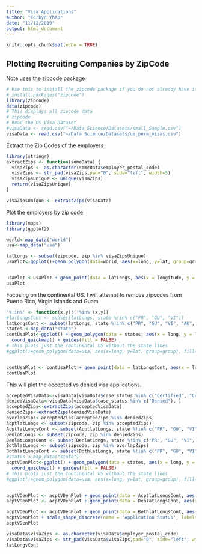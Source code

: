 ```yaml
---
title: "Visa Applications"
author: "Corbyn Yhap"
date: "11/12/2019"
output: html_document
---
```


```r
knitr::opts_chunk$set(echo = TRUE)
```

## Plotting Recruiting Companies by ZipCode
Note uses the zipcode package
```r
# Use this to install the zipcode package if you do not already have it.
# install.packages("zipcode")
library(zipcode)
data(zipcode)
# This displays all zipcode data
# zipcode
# Read the US Visa Dataset
#visaData <- read.csv("~/Data Science/Datasets/small_Sample.csv")
visaData <- read.csv("~/Data Science/Datasets/us_perm_visas.csv")

```

Extract the Zip Codes of the employers
```r
library(stringr)
extractZips <- function(someData) {
  visaZips <- as.character(someData$employer_postal_code)
  visaZips <- str_pad(visaZips,pad="0", side="left", width=5)
  visaZipsUnique <- unique(visaZips)
  return(visaZipsUnique)
}

visaZipsUnique <- extractZips(visaData)
```

Plot the employers by zip code
```r
library(maps)
library(ggplot2)

world<-map_data("world")
usa<-map_data("usa")

latLongs <- subset(zipcode, zip %in% visaZipsUnique)
usaPlot<-ggplot()+geom_polygon(data=world, aes(x=long, y=lat, group=group), fill="blue", color="red")+coord_quickmap()


usaPlot <-usaPlot + geom_point(data = latLongs, aes(x = longitude, y = latitude), shape = 21, color = "black", size = 0.05, fill="white")
usaPlot
```

Focusing on the continental US. I will attempt to remove zipcodes from Puerto Rico, Virgin Islands and Guam
```r
'%!in%' <- function(x,y)!('%in%'(x,y))
#latLongsCont <- subset(latLongs, state %!in% c("PR", "GU", "VI"))
latLongsCont <- subset(latLongs, state %!in% c("PR", "GU", "VI", "AK", "HI", "MP"))
states <-map_data("state")
contUsaPlot<-ggplot() + geom_polygon(data = states, aes(x = long, y = lat, fill = region, group = group), color = "white") + 
  coord_quickmap() + guides(fill = FALSE)
# This plots just the continental US without the state lines
#ggplot()+geom_polygon(data=usa, aes(x=long, y=lat, group=group), fill="blue", color="red")+coord_quickmap()


contUsaPlot <- contUsaPlot + geom_point(data = latLongsCont, aes(x = longitude, y = latitude), shape = 21, color = "black", size = 0.05, fill="white")
contUsaPlot
```

This will plot the accepted vs denied visa applications.
```r
acceptedVisaData<-visaData[visaData$case_status %in% c("Certified", "Certified-Expired"), ]
deniedVisaData<-visaData[visaData$case_status %in% c("Denied"), ]
acceptedZips<-extractZips(acceptedVisaData)
deniedZips<-extractZips(deniedVisaData)
overlapZips<-acceptedZips[acceptedZips %in% deniedZips]
AcptlatLongs <- subset(zipcode, zip %in% acceptedZips)
AcptlatLongsCont <- subset(AcptlatLongs, state %!in% c("PR", "GU", "VI", "AK", "HI", "MP"))
DenlatLongs <- subset(zipcode, zip %in% deniedZips)
DenlatLongsCont <- subset(DenlatLongs, state %!in% c("PR", "GU", "VI", "AK", "HI", "MP"))
BothlatLongs <- subset(zipcode, zip %in% overlapZips)
BothlatLongsCont <- subset(BothlatLongs, state %!in% c("PR", "GU", "VI", "AK", "HI", "MP"))
#states <-map_data("state")
acptVDenPlot<-ggplot() + geom_polygon(data = states, aes(x = long, y = lat, fill = region, group = group), color = "white") + 
  coord_quickmap() + guides(fill = FALSE)
# This plots just the continental US without the state lines
#ggplot()+geom_polygon(data=usa, aes(x=long, y=lat, group=group), fill="blue", color="red")+coord_quickmap()


acptVDenPlot <- acptVDenPlot + geom_point(data = AcptlatLongsCont, aes(x = longitude, y = latitude), shape = 21, color = "green", size = 0.05, fill="white")
acptVDenPlot <- acptVDenPlot + geom_point(data = DenlatLongsCont, aes(x = longitude, y = latitude), shape = 21, color = "red", size = 0.05, fill="white")

acptVDenPlot <- acptVDenPlot + geom_point(data = BothlatLongsCont, aes(x = longitude, y = latitude), shape = 21, color = "blue", size = 0.05, fill="white")
acptVDenPlot + scale_shape_discrete(name = 'Application Status', labels = c('Accepted','Denied', 'Both'))
acptVDenPlot
```

```r
visaData$visaZips <- as.character(visaData$employer_postal_code)
visaData$visaZips <- str_pad(visaData$visaZips,pad="0", side="left", width=5)
latLongsCont
```